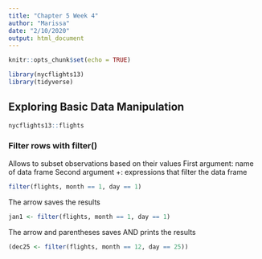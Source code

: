 ```yaml
---
title: "Chapter 5 Week 4"
author: "Marissa"
date: "2/10/2020"
output: html_document
---
```


```r
knitr::opts_chunk$set(echo = TRUE)
```

```r
library(nycflights13)
library(tidyverse)
```

## Exploring Basic Data Manipulation
```r
nycflights13::flights
```
### Filter rows with filter()
Allows to subset observations based on their values
First argument: name of data frame
Second argument +: expressions that filter the data frame
```r
filter(flights, month == 1, day == 1)
```
The arrow saves the results
```r
jan1 <- filter(flights, month == 1, day == 1)
```
The arrow and parentheses saves AND prints the results
```r
(dec25 <- filter(flights, month == 12, day == 25))
```

